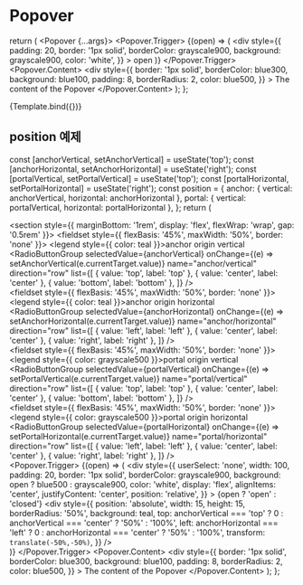 
<Meta title="Utils/Popover" component={Popover} />

# Popover

  return (
    <Popover {...args}>
      <Popover.Trigger>
        {(open) => (
          <div
            style={{
              padding: 20,
              border: '1px solid',
              borderColor: grayscale900,
              background: grayscale900,
              color: 'white',
            }}
          >
            open
          </div>
        )}
      </Popover.Trigger>
      <Popover.Content>
        <div
          style={{
            border: '1px solid',
            borderColor: blue300,
            background: blue100,
            padding: 8,
            borderRadius: 2,
            color: blue500,
          }}
        >
          The content of the Popover
        </div>
      </Popover.Content>
    </Popover>
  );
};

<Canvas>
  <Story name="default">{Template.bind({})}</Story>
</Canvas>

<ArgsTable story="default" />

## position 예제

  const [anchorVertical, setAnchorVertical] = useState('top');
  const [anchorHorizontal, setAnchorHorizontal] = useState('right');
  const [portalVertical, setPortalVertical] = useState('top');
  const [portalHorizontal, setPortalHorizontal] = useState('right');
  const position = {
    anchor: { vertical: anchorVertical, horizontal: anchorHorizontal },
    portal: { vertical: portalVertical, horizontal: portalHorizontal },
  };
  return (
    <div>
      <section style={{ marginBottom: '1rem', display: 'flex', flexWrap: 'wrap', gap: '0.5rem' }}>
        <fieldset style={{ flexBasis: '45%', maxWidth: '50%', border: 'none' }}>
          <legend style={{ color: teal }}>anchor origin vertical</legend>
          <div>
            <RadioButtonGroup
              selectedValue={anchorVertical}
              onChange={(e) => setAnchorVertical(e.currentTarget.value)}
              name="anchor/vertical"
              direction="row"
              list={[
                { value: 'top', label: 'top' },
                { value: 'center', label: 'center' },
                { value: 'bottom', label: 'bottom' },
              ]}
            />
          </div>
        </fieldset>
        <fieldset style={{ flexBasis: '45%', maxWidth: '50%', border: 'none' }}>
          <legend style={{ color: teal }}>anchor origin horizontal</legend>
          <div>
            <RadioButtonGroup
              selectedValue={anchorHorizontal}
              onChange={(e) => setAnchorHorizontal(e.currentTarget.value)}
              name="anchor/horizontal"
              direction="row"
              list={[
                { value: 'left', label: 'left' },
                { value: 'center', label: 'center' },
                { value: 'right', label: 'right' },
              ]}
            />
          </div>
        </fieldset>
        <fieldset style={{ flexBasis: '45%', maxWidth: '50%', border: 'none' }}>
          <legend style={{ color: grayscale500 }}>portal origin vertical</legend>
          <div>
            <RadioButtonGroup
              selectedValue={portalVertical}
              onChange={(e) => setPortalVertical(e.currentTarget.value)}
              name="portal/vertical"
              direction="row"
              list={[
                { value: 'top', label: 'top' },
                { value: 'center', label: 'center' },
                { value: 'bottom', label: 'bottom' },
              ]}
            />
          </div>
        </fieldset>
        <fieldset style={{ flexBasis: '45%', maxWidth: '50%', border: 'none' }}>
          <legend style={{ color: grayscale500 }}>portal origin horizontal</legend>
          <div>
            <RadioButtonGroup
              selectedValue={portalHorizontal}
              onChange={(e) => setPortalHorizontal(e.currentTarget.value)}
              name="portal/horizontal"
              direction="row"
              list={[
                { value: 'left', label: 'left' },
                { value: 'center', label: 'center' },
                { value: 'right', label: 'right' },
              ]}
            />
          </div>
        </fieldset>
      </section>
      <Popover position={position}>
        <Popover.Trigger>
          {(open) => (
            <div
              style={{
                userSelect: 'none',
                width: 100,
                padding: 20,
                border: '1px solid',
                borderColor: grayscale900,
                background: open ? blue500 : grayscale900,
                color: 'white',
                display: 'flex',
                alignItems: 'center',
                justifyContent: 'center',
                position: 'relative',
              }}
            >
              {open ? 'open' : 'closed'}
              <div
                style={{
                  position: 'absolute',
                  width: 15,
                  height: 15,
                  borderRadius: '50%',
                  background: teal,
                  top: anchorVertical === 'top' ? 0 : anchorVertical === 'center' ? '50%' : '100%',
                  left: anchorHorizontal === 'left' ? 0 : anchorHorizontal === 'center' ? '50%' : '100%',
                  transform: `translate(-50%,-50%)`,
                }}
              />
            </div>
          )}
        </Popover.Trigger>
        <Popover.Content>
          <div
            style={{
              border: '1px solid',
              borderColor: blue300,
              background: blue100,
              padding: 8,
              borderRadius: 2,
              color: blue500,
            }}
          >
            The content of the Popover
          </div>
        </Popover.Content>
      </Popover>
    </div>
  );
};

<Canvas>
  <Story name="position example">
    <Example />
  </Story>
</Canvas>
